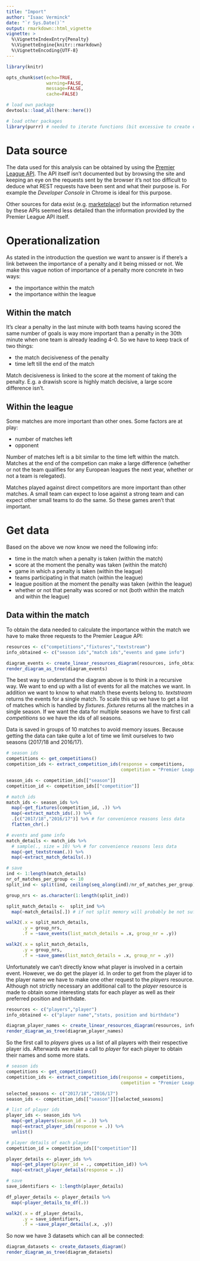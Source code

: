 ```yaml
---
title: "Import"
author: "Isaac Verminck"
date: "`r Sys.Date()`"
output: rmarkdown::html_vignette
vignette: >
  %\VignetteIndexEntry{Penalty}
  %\VignetteEngine{knitr::rmarkdown}
  %\VignetteEncoding{UTF-8}
---
```


```r

library(knitr)

opts_chunk$set(echo=TRUE,
               warning=FALSE,
               message=FALSE,
               cache=FALSE)

```

```r

# load own package
devtools::load_all(here::here())

# load other packages
library(purrr) # needed to iterate functions (bit excessive to create extra functions to handle this + it's important to see the flow)

```


# Data source

The data used for this analysis can be obtained by using the [Premier League API](https://footballapi.pulselive.com/football). The API itself isn't documented but by browsing the site and keeping an eye on the requests sent by the browser it's not too difficult to deduce what REST requests have been sent and what their purpose is. For example the *Developer Console* in Chrome is ideal for this purpose.

Other sources for data exist (e.g. [marketplace](https://market.mashape.com/heisenbug/premier-league-live-scores)) but the information returned by these APIs seemed less detailed than the information provided by the Premier League API itself.

# Operationalization

As stated in the introduction the question we want to answer is if there's a link between the importance of a penalty and it being missed or not.
We make this vague notion of importance of a penalty more concrete in two ways:

* the importance within the match
* the importance within the league

## Within the match

It's clear a penalty in the last minute with both teams having scored the same number of goals is way more important than a penalty in the 30th minute when one team is already leading 4-0. So we have to keep track of two things:

* the match decisiveness of the penalty
* time left till the end of the match

Match decisiveness is linked to the score at the moment of taking the penalty. E.g. a drawish score is highly match decisive, a large score difference isn't.

## Within the league

Some matches are more important than other ones. Some factors are at play:

* number of matches left 
* opponent

Number of matches left is a bit similar to the time left within the match. Matches at the end of the competion can make a large difference (whether or not the team qualifies for any European leagues the next year, whether or not a team is relegated). 

Matches played against direct competitors are more important than other matches. A small team can expect to lose against a strong team and can expect other small teams to do the same. So these games aren't that important. 

# Get data

Based on the above we now know we need the following info:

* time in the match when a penalty is taken (within the match)
* score at the moment the penalty was taken (within the match)
* game in which a penalty is taken (within the league)
* teams participating in that match (within the league)
* league position at the moment the penalty was taken (within the league)
* whether or not that penalty was scored or not (both within the match and within the league)

## Data within the match

To obtain the data needed to calculate the importance within the match we have to make three requests to the Premier League API:

```r

resources <- c("competitions","fixtures","textstream")
info_obtained <- c("season ids","match ids","events and game info")

diagram_events <- create_linear_resources_diagram(resources, info_obtained)
render_diagram_as_tree(diagram_events)

```

The best way to understand the diagram above is to think in a recursive way. We want to end up with a list of events for all the matches we want. In addition we want to know to what match these events belong to. *textstream* returns the events for a single match. To scale this up we have to get a list of matches which is handled by *fixtures*. *fixtures* returns all the matches in a single season. If we want the data for multiple seasons we have to first call *competitions* so we have the ids of all seasons.

Data is saved in groups of 10 matches to avoid memory issues. Because getting the data can take quite a lot of time we limit ourselves to two seasons (2017/18 and 2016/17). 

```r

# season ids
competitions <- get_competitions()
competition_ids <- extract_competition_ids(response = competitions,
                                           competition = "Premier League")

season_ids <- competition_ids[["season"]]
competition_id <- competition_ids[["competition"]]

# match ids
match_ids <- season_ids %>%
  map(~get_fixtures(competition_id, .)) %>%
  map(~extract_match_ids(.)) %>%
  .[c("2017/18","2016/17")] %>% # for convenience reasons less data
  flatten_chr(.)

# events and game info
match_details <- match_ids %>%
  # sample(., size = 10) %>% # for convenience reasons less data
  map(~get_textstream(.)) %>%
  map(~extract_match_details(.))

# save
ind <- 1:length(match_details)
nr_of_matches_per_group <- 10
split_ind <- split(ind, ceiling(seq_along(ind)/nr_of_matches_per_group))

group_nrs <- as.character(1:length(split_ind))

split_match_details <-  split_ind %>%
  map(~match_details[.]) # if not split memory will probably be not sufficient enough

walk2(.x = split_match_details,
      .y = group_nrs,
      .f = ~save_events(list_match_details = .x, group_nr = .y))

walk2(.x = split_match_details,
      .y = group_nrs,
      .f = ~save_games(list_match_details = .x, group_nr = .y))

```

Unfortunately we can't directly know what player is involved in a certain event. However, we do get the player id. In order to get from the player id to the player name we have to make one other request to the *players* resource. Although not strictly necessary an additional call to the *player* resource is made to obtain some interesting stats for each player as well as their preferred position and birthdate.

```r

resources <- c("players","player")
info_obtained <- c("player name","stats, position and birthdate")

diagram_player_names <- create_linear_resources_diagram(resources, info_obtained)
render_diagram_as_tree(diagram_player_names)

```


So the first call to *players* gives us a list of all players with their respective player ids. Afterwards we make a call to *player* for each player to obtain their names and some more stats.

```r

# season ids
competitions <- get_competitions()
competition_ids <- extract_competition_ids(response = competitions,
                                           competition = "Premier League")

selected_seasons <- c("2017/18","2016/17")
season_ids <- competition_ids[["season"]][selected_seasons]

# list of player ids
player_ids <- season_ids %>% 
  map(~get_players(season_id = .)) %>% 
  map(~extract_player_ids(response = .)) %>% 
  unlist()

# player details of each player
competition_id = competition_ids[["competition"]]

player_details <- player_ids %>%
  map(~get_player(player_id = ., competition_id)) %>%
  map(~extract_player_details(response = .))

# save
save_identifiers <- 1:length(player_details)

df_player_details <- player_details %>% 
  map(~player_details_to_df(.))

walk2(.x = df_player_details,
      .y = save_identifiers,
      .f = ~save_player_details(.x, .y))

```

So now we have 3 datasets which can all be connected:

```r

diagram_datasets <- create_datasets_diagram()
render_diagram_as_tree(diagram_datasets)
```
